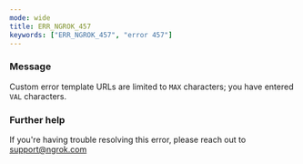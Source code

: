 ```yaml
---
mode: wide
title: ERR_NGROK_457
keywords: ["ERR_NGROK_457", "error 457"]
---
```



### Message

Custom error template URLs are limited to `MAX` characters; you have entered `VAL` characters.

<ErrorDetails />

### Further help

If you're having trouble resolving this error, please reach out to [support@ngrok.com](mailto:support@ngrok.com?subject=Help%20with%20ERR_NGROK_457)
